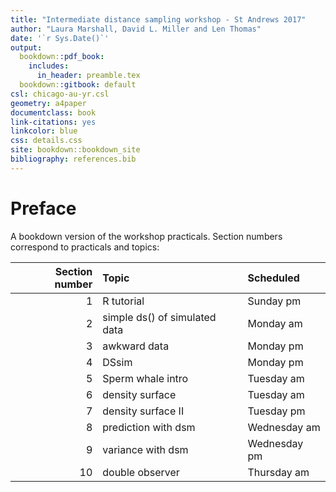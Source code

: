 ```yaml
--- 
title: "Intermediate distance sampling workshop - St Andrews 2017"
author: "Laura Marshall, David L. Miller and Len Thomas"
date: '`r Sys.Date()`'
output:
  bookdown::pdf_book: 
    includes:
      in_header: preamble.tex
  bookdown::gitbook: default
csl: chicago-au-yr.csl
geometry: a4paper
documentclass: book
link-citations: yes
linkcolor: blue
css: details.css
site: bookdown::bookdown_site
bibliography: references.bib
---
```


# Preface {-}

A bookdown version of the workshop practicals.  Section numbers correspond to practicals and topics:

| Section number | Topic | Scheduled |
|--------------:|:-----|:---------|
| 1  | R tutorial | Sunday pm |
| 2  | simple ds() of simulated data | Monday am |
| 3  | awkward data | Monday pm |
| 4  | DSsim | Monday pm |
| 5  | Sperm whale intro | Tuesday am |
| 6  | density surface | Tuesday am |
| 7  | density surface II | Tuesday pm |
| 8  | prediction with dsm | Wednesday am |
| 9  | variance with dsm | Wednesday pm |
| 10  | double observer | Thursday am |